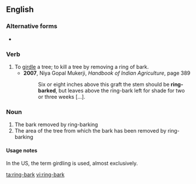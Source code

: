 ==English==

===Alternative forms===
* {{l|en|ringbark}}

===Verb===
{{en-verb}}

# To [[girdle]] a tree; to kill a tree by removing a ring of bark.
#* '''2007''', Niya Gopal Mukerji, ''Handbook of Indian Agriculture'', page 389
#*: Six or eight inches above this graft the stem should be '''ring-barked''', but leaves above the ring-bark left for shade for two or three weeks […].

===Noun===
{{en-noun|-}}

# The bark removed by ring-barking
# The area of the tree from which the bark has been removed by ring-barking

====Usage notes====
In the US, the term girdling is used, almost exclusively.

[[ta:ring-bark]]
[[vi:ring-bark]]